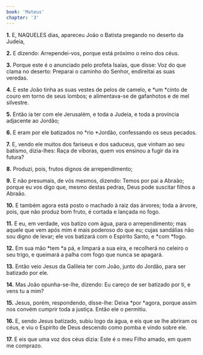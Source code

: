 ```yaml
---
book: 'Mateus'
chapter: '3'
---
```


**1.** E, NAQUELES dias, apareceu João o Batista pregando no deserto da Judeia,

**2.** E dizendo: Arrependei-vos, porque está próximo o reino dos céus.

**3.** Porque este é o anunciado pelo profeta Isaías, que disse: Voz do que clama no deserto: Preparai o caminho do Senhor, endireitai as suas veredas.

**4.** E este João tinha as suas vestes de pelos de camelo, e *um *cinto de couro em torno de seus lombos; e alimentava-se de gafanhotos e de mel silvestre.

**5.** Então ia ter com ele Jerusalém, e toda a Judeia, e toda a província adjacente ao Jordão;

**6.** E eram por ele batizados no *rio *Jordão, confessando os seus pecados.

**7.** E, vendo ele muitos dos fariseus e dos saduceus, que vinham ao seu batismo, dizia-lhes: Raça de víboras, quem vos ensinou a fugir da ira futura?

**8.** Produzi, pois, frutos dignos de arrependimento;

**9.** E não presumais, de vós mesmos, dizendo: Temos por pai a Abraão; porque eu vos digo que, mesmo destas pedras, Deus pode suscitar filhos a Abraão.

**10.** E também agora está posto o machado à raiz das árvores; toda a árvore, pois, que não produz bom fruto, é cortada e lançada no fogo.

**11.** E eu, em verdade, vos batizo com água, para o arrependimento; mas aquele que vem após mim é mais poderoso do que eu; cujas sandálias não sou digno de levar; ele vos batizará com o Espírito Santo, e *com *fogo.

**12.** Em sua mão *tem *a pá, e limpará a sua eira, e recolherá no celeiro o seu trigo, e queimará a palha com fogo que nunca se apagará.

**13.** Então veio Jesus da Galileia ter com João, junto do Jordão, para ser batizado por ele.

**14.** Mas João opunha-se-lhe, dizendo: Eu careço de ser batizado por ti, e vens tu a mim?

**15.** Jesus, porém, respondendo, disse-lhe: Deixa *por *agora, porque assim nos convém cumprir toda a justiça. Então ele o permitiu.

**16.** E, sendo Jesus batizado, subiu logo da água, e eis que se lhe abriram os céus, e viu o Espírito de Deus descendo como pomba e vindo sobre ele.

**17.** E eis que uma voz dos céus dizia: Este é o meu Filho amado, em quem me comprazo.